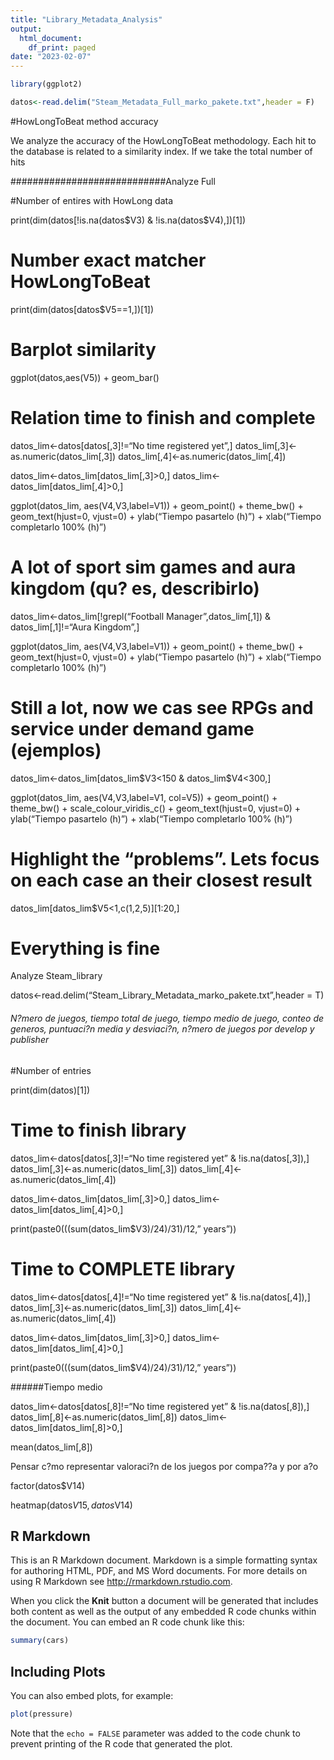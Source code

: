 ```yaml
---
title: "Library_Metadata_Analysis"
output:
  html_document:
    df_print: paged
date: "2023-02-07"
---
```


```r
library(ggplot2)

datos<-read.delim("Steam_Metadata_Full_marko_pakete.txt",header = F)

```

#HowLongToBeat method accuracy 

We analyze the accuracy of the HowLongToBeat methodology. Each hit to the database is related to a similarity index. If we take the total number of hits

############################Analyze Full


#Number of entires with HowLong data



print(dim(datos[!is.na(datos$V3) &  !is.na(datos$V4),])[1])

# Number exact matcher HowLongToBeat

print(dim(datos[datos$V5==1,])[1])

# Barplot similarity

ggplot(datos,aes(V5)) + geom_bar()

# Relation time to finish and complete

datos_lim<-datos[datos[,3]!="No time registered yet",]
datos_lim[,3]<-as.numeric(datos_lim[,3])
datos_lim[,4]<-as.numeric(datos_lim[,4])

datos_lim<-datos_lim[datos_lim[,3]>0,]
datos_lim<-datos_lim[datos_lim[,4]>0,]

ggplot(datos_lim, aes(V4,V3,label=V1)) + geom_point() + theme_bw() + geom_text(hjust=0, vjust=0) + ylab("Tiempo pasartelo (h)") + xlab("Tiempo completarlo 100% (h)")

# A lot of sport sim games and aura kingdom (qu? es, describirlo)

datos_lim<-datos_lim[!grepl("Football Manager",datos_lim[,1]) & datos_lim[,1]!="Aura Kingdom",]

ggplot(datos_lim, aes(V4,V3,label=V1)) + geom_point() + theme_bw() + geom_text(hjust=0, vjust=0) + ylab("Tiempo pasartelo (h)") + xlab("Tiempo completarlo 100% (h)")

# Still a lot, now we cas see RPGs and service under demand game (ejemplos)

datos_lim<-datos_lim[datos_lim$V3<150 & datos_lim$V4<300,]

ggplot(datos_lim, aes(V4,V3,label=V1, col=V5)) + geom_point() + theme_bw() + scale_colour_viridis_c() + geom_text(hjust=0, vjust=0) + ylab("Tiempo pasartelo (h)") + xlab("Tiempo completarlo 100% (h)")

# Highlight the "problems". Lets focus on each case an their closest result

datos_lim[datos_lim$V5<1,c(1,2,5)][1:20,]

# Everything is fine


################################# Analyze Steam_library


datos<-read.delim("Steam_Library_Metadata_marko_pakete.txt",header = T)


###### N?mero de juegos, tiempo total de juego, tiempo medio de juego, conteo de generos, puntuaci?n media y desviaci?n, n?mero de juegos por develop y publisher

#Number of entries

print(dim(datos)[1])

# Time to finish library

datos_lim<-datos[datos[,3]!="No time registered yet" & !is.na(datos[,3]),]
datos_lim[,3]<-as.numeric(datos_lim[,3])
datos_lim[,4]<-as.numeric(datos_lim[,4])

datos_lim<-datos_lim[datos_lim[,3]>0,]
datos_lim<-datos_lim[datos_lim[,4]>0,]

print(paste0(((sum(datos_lim$V3)/24)/31)/12," years"))

# Time to COMPLETE library

datos_lim<-datos[datos[,4]!="No time registered yet" & !is.na(datos[,4]),]
datos_lim[,3]<-as.numeric(datos_lim[,3])
datos_lim[,4]<-as.numeric(datos_lim[,4])

datos_lim<-datos_lim[datos_lim[,3]>0,]
datos_lim<-datos_lim[datos_lim[,4]>0,]

print(paste0(((sum(datos_lim$V4)/24)/31)/12," years"))

######Tiempo medio

datos_lim<-datos[datos[,8]!="No time registered yet" & !is.na(datos[,8]),]
datos_lim[,8]<-as.numeric(datos_lim[,8])
datos_lim<-datos_lim[datos_lim[,8]>0,]

mean(datos_lim[,8])

######## Pensar c?mo representar valoraci?n de los juegos por compa??a y por a?o

factor(datos$V14)

heatmap(datos$V15,datos$V14)


####################

## R Markdown

This is an R Markdown document. Markdown is a simple formatting syntax for authoring HTML, PDF, and MS Word documents. For more details on using R Markdown see <http://rmarkdown.rstudio.com>.

When you click the **Knit** button a document will be generated that includes both content as well as the output of any embedded R code chunks within the document. You can embed an R code chunk like this:

```r
summary(cars)
```

## Including Plots

You can also embed plots, for example:

```r
plot(pressure)
```

Note that the `echo = FALSE` parameter was added to the code chunk to prevent printing of the R code that generated the plot.
